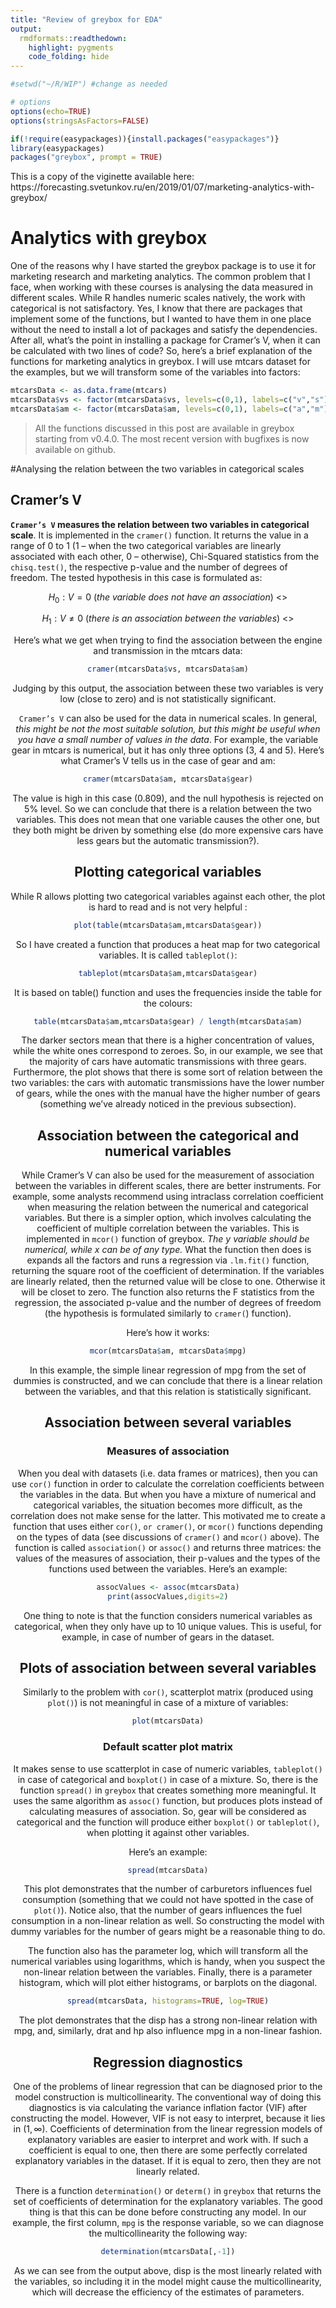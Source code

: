 ```yaml
---
title: "Review of greybox for EDA"
output:
  rmdformats::readthedown:
    highlight: pygments
    code_folding: hide
---
```


```r
#setwd("~/R/WIP") #change as needed

# options
options(echo=TRUE)
options(stringsAsFactors=FALSE)

if(!require(easypackages)){install.packages("easypackages")}
library(easypackages)
packages("greybox", prompt = TRUE)
```

This is a copy of the viginette available here:  https://forecasting.svetunkov.ru/en/2019/01/07/marketing-analytics-with-greybox/

# Analytics with greybox

One of the reasons why I have started the greybox package is to use it for marketing research and marketing analytics. The common problem that I face, when working with these courses is analysing the data measured in different scales. While R handles numeric scales natively, the work with categorical is not satisfactory. Yes, I know that there are packages that implement some of the functions, but I wanted to have them in one place without the need to install a lot of packages and satisfy the dependencies. After all, what’s the point in installing a package for Cramer’s V, when it can be calculated with two lines of code? So, here’s a brief explanation of the functions for marketing analytics in greybox.
I will use mtcars dataset for the examples, but we will transform some of the variables into factors:

```r
mtcarsData <- as.data.frame(mtcars)
mtcarsData$vs <- factor(mtcarsData$vs, levels=c(0,1), labels=c("v","s"))
mtcarsData$am <- factor(mtcarsData$am, levels=c(0,1), labels=c("a","m"))
```      

 >All the functions discussed in this post are available in greybox starting from v0.4.0. The most recent version with bugfixes is now available on github.

#Analysing the relation between the two variables in categorical scales

## Cramer’s V

__`Cramer’s V` measures the relation between two variables in categorical scale__. It is implemented in the `cramer()` function. It returns the value in a range of 0 to 1 (1 – when the two categorical variables are linearly associated with each other, 0 – otherwise), Chi-Squared statistics from the `chisq.test()`, the respective p-value and the number of degrees of freedom. The tested hypothesis in this case is formulated as:

<center> $H_{0}: V = 0\ (the\ variable\ does\ not\ have\ an\ association)$ <\center>
<center> $H_{1}: V \neq 0\ (there\ is\ an\ association\ between\ the\ variables)$ <\center>

Here’s what we get when trying to find the association between the engine and transmission in the mtcars data:

```r
cramer(mtcarsData$vs, mtcarsData$am)
```

Judging by this output, the association between these two variables is very low (close to zero) and is not statistically significant.

`Cramer’s V` can also be used for the data in numerical scales. In general, *this might be not the most suitable solution, but this might be useful when you have a small number of values in the data*. For example, the variable gear in mtcars is numerical, but it has only three options (3, 4 and 5). Here’s what Cramer’s V tells us in the case of gear and am:

```r
cramer(mtcarsData$am, mtcarsData$gear)
```

The value is high in this case (0.809), and the null hypothesis is rejected on 5% level. So we can conclude that there is a relation between the two variables. This does not mean that one variable causes the other one, but they both might be driven by something else (do more expensive cars have less gears but the automatic transmission?).

## Plotting categorical variables

While R allows plotting two categorical variables against each other, the plot is hard to read and is not very helpful :

```r
plot(table(mtcarsData$am,mtcarsData$gear))
```

So I have created a function that produces a heat map for two categorical variables. It is called `tableplot()`:

```r
tableplot(mtcarsData$am,mtcarsData$gear)
```

It is based on table() function and uses the frequencies inside the table for the colours:

```r
table(mtcarsData$am,mtcarsData$gear) / length(mtcarsData$am)
```

The darker sectors mean that there is a higher concentration of values, while the white ones correspond to zeroes. So, in our example, we see that the majority of cars have automatic transmissions with three gears. Furthermore, the plot shows that there is some sort of relation between the two variables: the cars with automatic transmissions have the lower number of gears, while the ones with the manual have the higher number of gears (something we’ve already noticed in the previous subsection).

## Association between the categorical and numerical variables

While Cramer’s V can also be used for the measurement of association between the variables in different scales, there are better instruments. For example, some analysts recommend using intraclass correlation coefficient when measuring the relation between the numerical and categorical variables. But there is a simpler option, which involves calculating the coefficient of multiple correlation between the variables. This is implemented in `mcor()` function of greybox. _The y variable should be numerical, while x can be of any type._ What the function then does is expands all the factors and runs a regression via `.lm.fit()` function, returning the square root of the coefficient of determination. If the variables are linearly related, then the returned value will be close to one. Otherwise it will be closet to zero. The function also returns the F statistics from the regression, the associated p-value and the number of degrees of freedom (the hypothesis is formulated similarly to `cramer(`) function).

Here’s how it works:

```r
mcor(mtcarsData$am, mtcarsData$mpg)
```

In this example, the simple linear regression of mpg from the set of dummies is constructed, and we can conclude that there is a linear relation between the variables, and that this relation is statistically significant.

## Association between several variables

### Measures of association

When you deal with datasets (i.e. data frames or matrices), then you can use `cor()` function in order to calculate the correlation coefficients between the variables in the data. But when you have a mixture of numerical and categorical variables, the situation becomes more difficult, as the correlation does not make sense for the latter. This motivated me to create a function that uses either `cor()`, `or cramer()`, or `mcor()` functions depending on the types of data (see discussions of `cramer()` and `mcor()` above). The function is called `association()` or `assoc()` and returns three matrices: the values of the measures of association, their p-values and the types of the functions used between the variables. Here’s an example:

```r
assocValues <- assoc(mtcarsData)
print(assocValues,digits=2)
```

One thing to note is that the function considers numerical variables as categorical, when they only have up to 10 unique values. This is useful, for example, in case of number of gears in the dataset.

## Plots of association between several variables

Similarly to the problem with `cor()`, scatterplot matrix (produced using `plot()`) is not meaningful in case of a mixture of variables:

```r
plot(mtcarsData)
```

### Default scatter plot matrix

It makes sense to use scatterplot in case of numeric variables, `tableplot()` in case of categorical and `boxplot()` in case of a mixture. So, there is the function `spread()` in `greybox` that creates something more meaningful. It uses the same algorithm as `assoc()` function, but produces plots instead of calculating measures of association. So, gear will be considered as categorical and the function will produce either `boxplot()` or `tableplot()`, when plotting it against other variables.

Here’s an example:

```r
spread(mtcarsData)
```

This plot demonstrates that the number of carburetors influences fuel consumption (something that we could not have spotted in the case of `plot()`). Notice also, that the number of gears influences the fuel consumption in a non-linear relation as well. So constructing the model with dummy variables for the number of gears might be a reasonable thing to do.

The function also has the parameter log, which will transform all the numerical variables using logarithms, which is handy, when you suspect the non-linear relation between the variables. Finally, there is a parameter histogram, which will plot either histograms, or barplots on the diagonal.

```r
spread(mtcarsData, histograms=TRUE, log=TRUE)
```

The plot demonstrates that the disp has a strong non-linear relation with mpg, and, similarly, drat and hp also influence mpg in a non-linear fashion.

## Regression diagnostics

One of the problems of linear regression that can be diagnosed prior to the model construction is multicollinearity. The conventional way of doing this diagnostics is via calculating the variance inflation factor (VIF) after constructing the model. However, VIF is not easy to interpret, because it lies in $(1,∞)$. Coefficients of determination from the linear regression models of explanatory variables are easier to interpret and work with. If such a coefficient is equal to one, then there are some perfectly correlated explanatory variables in the dataset. If it is equal to zero, then they are not linearly related.

There is a function `determination()` or `determ()` in `greybox` that returns the set of coefficients of determination for the explanatory variables. The good thing is that this can be done before constructing any model. In our example, the first column, `mpg` is the response variable, so we can diagnose the multicollinearity the following way:

```r
determination(mtcarsData[,-1])
```

As we can see from the output above, disp is the most linearly related with the variables, so including it in the model might cause the multicollinearity, which will decrease the efficiency of the estimates of parameters.